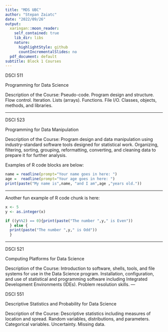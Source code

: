 ```yaml
---
title: "MDS UBC"
author: "Stepan Zaiatc"
date: "2022/09/26"
output:
  xaringan::moon_reader:
    self_contained: true
    lib_dir: libs
    nature:
      highlightStyle: github
      countIncrementalSlides: no
  pdf_document: default
subtitle: Block 1 Courses
---
```


DSCI 511




Programming for Data Science

Description of the Course:
Pseudo-code. Program design and structure. Flow control. Iteration. Lists (arrays). Functions. File I/O. Classes, objects, methods, and libraries.

---

DSCI 523




Programming for Data Manipulation

Description of the Course:
Program design and data manipulation using industry-standard software tools designed for statistical work. Organizing, filtering, sorting, grouping, reformatting, converting, and cleaning data to prepare it for further analysis.

Examples of R code blocks are below:
```r
name = readline(prompt="Your name goes in here: ")
age =  readline(prompt="Your age goes in here: ")
print(paste("My name is",name, "and I am",age ,"years old."))
```
---

Another fun example of R code chunk is here:
```r
x <- 5
y <- as.integer(x)

if ((y%%2) == 0){print(paste("The number ",y," is Even"))
  } else {
  print(paste("The number ",y," is Odd"))
  }
```

---

DSCI 521




Computing Platforms for Data Science

Description of the Course:
Introduction to software, shells, tools, and file systems for use in the Data Science program. Installation, configuration, and use of statistical and programming software including Integrated Development Environments (IDEs). Problem resolution skills.
---

DSCI 551





Descriptive Statistics and Probability for Data Science

Description of the Course:
Descriptive statistics including measures of location and spread. Random variables, distributions, and parameters. Categorical variables. Uncertainty. Missing data.
